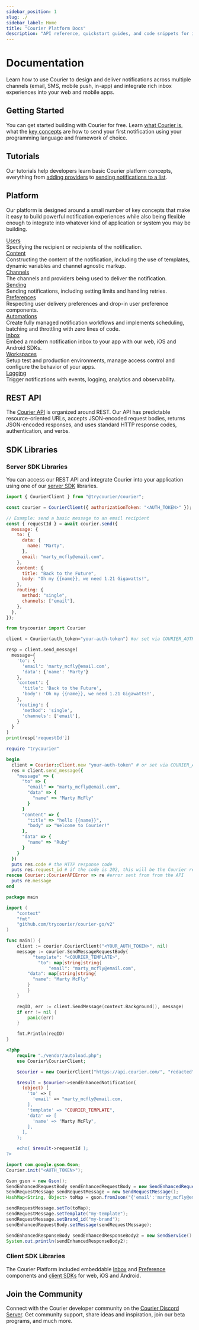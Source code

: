```yaml
---
sidebar_position: 1
slug: ./
sidebar_label: Home
title: "Courier Platform Docs"
description: "API reference, quickstart guides, and code snippets for integrating the Courier API into your web or mobile app. SDKs for popular programming languages."
---
```


# Documentation

Learn how to use Courier to design and deliver notifications across multiple channels (email, SMS, mobile push, in-app) and integrate rich inbox experiences into your web and mobile apps.

## Getting Started

You can get started building with Courier for free. Learn [what Courier is](./getting-started/what-is-courier), what the [key concepts](./getting-started/courier-concepts) are how to send your first notification using your programming language and framework of choice.

## Tutorials

Our tutorials help developers learn basic Courier platform concepts, everything from [adding providers](./tutorials/how-to-add-an-integration-to-a-channel) to [sending notifications to a list](./tutorials/how-to-send-to-a-list-or-list-pattern-using-wildcarding).

## Platform

Our platform is designed around a small number of key concepts that make it easy to build powerful notification experiences while also being flexible enough to integrate into whatever kind of application or system you may be building.

<div className="platform-list">
  <div className="platform-item">
    <div className="platform-name"><a href="/platform/users">Users</a></div>
    <div className="platform-desc">Specifying the recipient or recipients of the notification.</div>
  </div>
  <div className="platform-item">
    <div className="platform-name"><a href="/platform/content">Content</a></div>
    <div className="platform-desc">Constructing the content of the notification, including the use of templates, dynamic variables and channel agnostic markup.</div>
  </div>
  <div className="platform-item">
    <div className="platform-name"><a href="/platform/channels">Channels</a></div>
    <div className="platform-desc">The channels and providers being used to deliver the notification.</div>
  </div>
  <div className="platform-item">
    <div className="platform-name"><a href="/platform/sending">Sending</a></div>
    <div className="platform-desc">Sending notifications, including setting limits and handling retries.</div>
  </div>
  <div className="platform-item">
    <div className="platform-name"><a href="/platform/preferences">Preferences</a></div>
    <div className="platform-desc">Respecting user delivery preferences and drop-in user preference components.</div>
  </div>
  <div className="platform-item">
    <div className="platform-name"><a href="/platform/automations">Automations</a></div>
    <div className="platform-desc">Create fully managed notification workflows and implements scheduling, batching and throttling with zero lines of code.</div>
  </div>
  <div className="platform-item">
    <div className="platform-name"><a href="/platform/inbox">Inbox</a></div>
    <div className="platform-desc">Embed a modern notification inbox to your app with our web, iOS and Android SDKs.</div>
  </div>
  <div className="platform-item">
    <div className="platform-name"><a href="/platform/workspaces">Workspaces</a></div>
    <div className="platform-desc">Setup test and production environments, manage access control and configure the behavior of your apps.</div>
  </div>
  <div className="platform-item">
    <div className="platform-name"><a href="/platform/logging">Logging</a></div>
    <div className="platform-desc">Trigger notifications with events, logging, analytics and observability.</div>
  </div>
</div>

## REST API

The [Courier API](/reference) is organized around REST. Our API has predictable resource-oriented URLs, accepts JSON-encoded request bodies, returns JSON-encoded responses, and uses standard HTTP response codes, authentication, and verbs.

## SDK Libraries

### Server SDK Libraries

You can access our REST API and integrate Courier into your application using one of our [server SDK](/sdk-libraries/server-sdks) libraries.

<Tabs groupId="code">
<TabItem value="js" label="courier-node">

```js
import { CourierClient } from "@trycourier/courier";

const courier = CourierClient({ authorizationToken: "<AUTH_TOKEN>" }); // get from the Courier UI

// Example: send a basic message to an email recipient
const { requestId } = await courier.send({
  message: {
    to: {
      data: {
        name: "Marty",
      },
      email: "marty_mcfly@email.com",
    },
    content: {
      title: "Back to the Future",
      body: "Oh my {{name}}, we need 1.21 Gigawatts!",
    },
    routing: {
      method: "single",
      channels: ["email"],
    },
  },
});
```

</TabItem>

<TabItem value="python" label="courier-python">

```python
from trycourier import Courier

client = Courier(auth_token="your-auth-token") #or set via COURIER_AUTH_TOKEN env var

resp = client.send_message(
  message={
    'to': {
      'email': 'marty_mcfly@email.com',
      'data': {'name': 'Marty'}
    },
    'content': {
      'title': 'Back to the Future',
      'body': 'Oh my {{name}}, we need 1.21 Gigawatts!',
    },
    'routing': {
      'method': 'single',
      'channels': ['email'],
    }
  }
)
print(resp['requestId'])
```

</TabItem>

<TabItem value="ruby" label="courier-ruby">

```ruby
require "trycourier"

begin
  client = Courier::Client.new "your-auth-token" # or set via COURIER_AUTH_TOKEN env var
  res = client.send_message({
    "message" => {
      "to" => {
        "email" => "marty_mcfly@email.com",
        "data" => {
          "name" => "Marty McFly"
        }
      }
      "content" => {
        "title" => "hello {{name}}",
        "body" => "Welcome to Courier!"
      },
      "data" => {
        "name" => "Ruby"
      }
    }
  })
  puts res.code # the HTTP response code
  puts res.request_id # if the code is 202, this will be the Courier request ID for this message
rescue Courier::CourierAPIError => re #error sent from from the API
  puts re.message
end
```

</TabItem>

<TabItem value="go" label="courier-go">

```go
package main

import (
	"context"
	"fmt"
	"github.com/trycourier/courier-go/v2"
)

func main() {
	client := courier.CourierClient("<YOUR_AUTH_TOKEN>", nil)
	message := courier.SendMessageRequestBody{
		  "template": "<COURIER_TEMPLATE>",
			"to": map[string]string{
				"email": "marty_mcfly@email.com",
        "data": map[string]string{
          "name": "Marty McFly"
        }
		}
	}

	reqID, err := client.SendMessage(context.Background(), message)
	if err != nil {
		panic(err)
	}

	fmt.Println(reqID)
}
```

</TabItem>

<TabItem value="php" label="courier-php">

```php
<?php
    require "./vendor/autoload.php";
    use Courier\CourierClient;

    $courier = new CourierClient("https://api.courier.com/", "redacted");

    $result = $courier->sendEnhancedNotification(
      (object) [
        'to' => [
          'email' => "marty_mcfly@email.com,
        ],
        'template' => "COURIER_TEMPLATE",
        'data' => [
          'name' => "Marty McFly",
        ],
      ],
    );

    echo( $result->requestId );
?>
```

</TabItem>

<TabItem value="java" label="courier-java">

```java
import com.google.gson.Gson;
Courier.init("<AUTH_TOKEN>");

Gson gson = new Gson();
SendEnhancedRequestBody sendEnhancedRequestBody = new SendEnhancedRequestBody();
SendRequestMessage sendRequestMessage = new SendRequestMessage();
HashMap<String, Object> toMap = gson.fromJson("{'email':'marty_mcfly@email.com'}", HashMap.class);

sendRequestMessage.setTo(toMap);
sendRequestMessage.setTemplate("my-template");
sendRequestMessage.setBrand_id("my-brand");
sendEnhancedRequestBody.setMessage(sendRequestMessage);

SendEnhancedResponseBody sendEnhancedResponseBody2 = new SendService().sendEnhancedMessage(sendEnhancedRequestBody);
System.out.println(sendEnhancedResponseBody2);
```

</TabItem>

</Tabs>

### Client SDK Libraries

The Courier Platform included embeddable [Inbox](/platform/inbox) and [Preference](/platform/preferences) components and [client SDKs](/sdk-libraries/client-sdks) for web, iOS and Android. 

## Join the Community

Connect with the Courier developer community on the [Courier Discord Server](https://discord.gg/courier). Get community support, share ideas and inspiration, join our beta programs, and much more.
